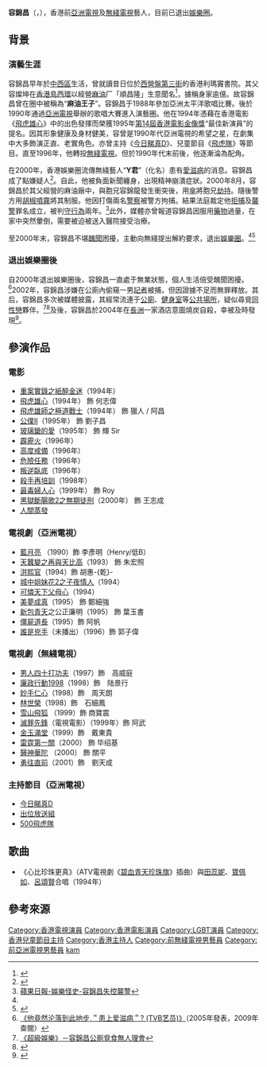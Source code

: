 {{藝人
| 類型 = 男藝人
| 姓名 = 容錦昌
| 圖片 = 
| 圖片尺寸 = 
| 圖片簡介 = 
| 本名 = 
| 英文名 = Peter Yung
| 羅馬拼音 = Kam-Cheong Yung
| 暱稱 = 麻油王子
| 國籍 = {{CNHK}}
| 籍貫 =
| 民族 = [[漢族|漢族]]
| 出生日期 = {{birth_year_and _age|1967|1}}
| 出生地點 = {{HKG-1959}}
| 職業 = [[演員|演員]]、[[主持|主持]]
| 語言 = [[粵語|粵語]]、[[國語|國語]]
| 配偶 = 無
| 兒女 = 
| 教育程度 = 中學
| 母校 = 香港利瑪竇書院
| 音樂類型 = 
| 演奏樂器 = 
| 出身地 =
| 出道日期 = 1980年代
| 出道作 = 
| 活躍年代 = 1980年代至2000年代
| 代表作 = 電影《[[飛虎雄心|飛虎雄心]]》
| 唱片公司 = 
| 經紀公司 = [[亞洲電視|亞洲電視]]（1988年 - 1996年）<br> [[無綫電視|無綫電視]]（1997年 - 2002年）
| 網站 = 
| imdb = 0628726
}}

'''容錦昌'''（{{lang-en|Peter Yung Kam-Cheong}}，{{bd|1967年|1月}}），香港前[[亞洲電視|亞洲電視]]及[[無綫電視|無綫電視]]藝人，目前已退出[[娛樂圈|娛樂圈]]。

== 背景 ==
=== 演藝生涯 ===
容錦昌早年於[[中西區_(香港)|中西區]]生活，曾就讀昔日位於[[西營盤|西營盤]][[第三街|第三街]]的香港利瑪竇書院。其父容燦坤在[[香港島|香港島]][[西環|西環]]以經營[[麻油|麻油]]厂「順昌隆」生意聞名<ref>{{cite news | title=漸行漸消失的味道 西環【新西環三寶】 | url=https://hk.lifestyle.appledaily.com/etw/magazine/article/20150102/3_17449514/%E6%BC%B8%E8%A1%8C%E6%BC%B8%E6%B6%88%E5%A4%B1%E7%9A%84%E5%91%B3%E9%81%93-%E8%A5%BF%E7%92%B0-%E6%96%B0%E8%A5%BF%E7%92%B0%E4%B8%89%E5%AF%B6- | format= | publisher=香港蘋果日報‧飲食男女 | date=2015-01-02 | accessdate=2019-02-13 | archive-date=2019-02-13 | archive-url=https://web.archive.org/web/20190213183554/https://hk.lifestyle.appledaily.com/etw/magazine/article/20150102/3_17449514/%E6%BC%B8%E8%A1%8C%E6%BC%B8%E6%B6%88%E5%A4%B1%E7%9A%84%E5%91%B3%E9%81%93-%E8%A5%BF%E7%92%B0-%E6%96%B0%E8%A5%BF%E7%92%B0%E4%B8%89%E5%AF%B6- | dead-url=no }}</ref>，據稱身家逾億。故容錦昌曾在圈中被稱為“'''麻油王子'''”。容錦昌于1988年參加亞洲太平洋歌唱比賽。後於1990年通過[[亞洲電視|亞洲電視]]舉辦的歌唱大賽進入演藝圈。他在1994年憑藉在香港電影《[[飛虎雄心|飛虎雄心]]》中的出色發揮而榮獲1995年[[第14屆香港電影金像獎|第14屆香港電影金像獎]]“最佳新演員”的提名。因其形象健康及身材健美，容曾是1990年代亞洲電視的希望之星，在劇集中大多飾演正直、老實角色。亦曾主持《[[今日睇真D|今日睇真D]]》、兒童節目《[[飛虎隊_(兒童節目)|飛虎隊]]》等節目。直至1996年，他轉投[[無綫電視|無綫電視]]。但於1990年代末前後，他逐漸淪為配角。

在2000年，香港娛樂圈流傳無綫藝人“'''Y君'''”（化名）患有[[愛滋病|愛滋病]]的消息。容錦昌成了點嫌疑人<ref name="appledaily1">{{cite news|title=巡浴室　蒲公廁　容錦昌晚晚釣仔|url=https://hk.lifestyle.appledaily.com/nextplus/magazine/article/20050428/2_4844005/%E5%B7%A1-%E6%B5%B4-%E5%AE%A4-%E8%92%B2-%E5%85%AC-%E5%BB%81-%E5%AE%B9-%E9%8C%A6-%E6%98%8C-%E6%99%9A-%E6%99%9A-%E9%87%A3-%E4%BB%94-|accessdate=2018-01-01|work=[[蘋果日報_(香港)|香港蘋果日報]]|date=2005-04-28|quote=自從○○年一宗無綫藝員「Y君」患上愛滋病的消息曝光，頭號嫌疑人物容錦昌備受各方壓力下，隨即主動要求無綫解約，從此退出江湖。|archive-date=2018-01-03|archive-url=https://web.archive.org/web/20180103011544/https://hk.lifestyle.appledaily.com/nextplus/magazine/article/20050428/2_4844005/%E5%B7%A1-%E6%B5%B4-%E5%AE%A4-%E8%92%B2-%E5%85%AC-%E5%BB%81-%E5%AE%B9-%E9%8C%A6-%E6%98%8C-%E6%99%9A-%E6%99%9A-%E9%87%A3-%E4%BB%94-|dead-url=no}}</ref>。自此，他被負面新聞纏身，出現精神崩潰症狀。2000年8月，容錦昌於其父經營的麻油廠中，與胞兄容錦龍發生衝突後，用[[傘|傘]]將胞兄[[劫持|劫持]]。隨後警方用[[胡椒噴霧|胡椒噴霧]]將其制服。他因打傷兩名[[警察|警察]]被警方拘捕。結果法庭裁定他[[拒捕|拒捕]]及[[襲警|襲警]]罪名成立，被判[[守行為|守行為]]兩年。<ref>[http://hk.apple.nextmedia.com/template/apple/art_main.php?iss_id=20070612&sec_id=462&art_id=7203827 蘋果日報-娛樂怪史-容錦昌失控襲警]</ref>此外，媒體亦曾報道容錦昌因服用[[藥物|藥物]]過量，在家中突然暈倒，需要被迫被送入醫院接受治療。

至2000年末，容錦昌不堪[[醜聞|醜聞]]困擾，主動向無綫提出解約要求，退出[[娛樂圈|娛樂圈]]。<ref name="appledaily1"/><ref>{{Cite web |url=http://ent.sina.com.cn/star/hk_tw/2000-10-17/19499.html |title=容錦昌退出娛樂圈 |accessdate=2009-01-23 |archive-date=2009-02-18 |archive-url=https://web.archive.org/web/20090218053735/http://ent.sina.com.cn/star/hk_tw/2000-10-17/19499.html |dead-url=no }}</ref>

=== 退出娛樂圈後 ===
自2000年退出娛樂圈後，容錦昌一直處于無業狀態，個人生活倍受醜聞困擾。<ref>[http://club.chinaren.com/bbs/detail_msg.jsp?mainmsgid=10248366 《他竟然沦落到此地步,＂患上爱滋病＂? (TVB艺员)》]{{dead link|date=2017年12月 |bot=InternetArchiveBot |fix-attempted=yes }}（2005年發表，2009年查閱）</ref>2002年，容錦昌涉嫌在公廁內偷窺一男[[記者|記者]]被捕，但因證據不足而無罪釋放。其后，容錦昌多次被媒體披露，其經常流連于[[公廁|公廁]]、[[健身室|健身室]]等[[公共場所|公共場所]]，疑似尋覓[[同性戀|同性戀]]夥伴。<ref>[http://mag.china.com.cn//ent/chaojiyule/48/4.html 《超級娛樂》－容錦昌公厠覓食無人理會]{{dead link|date=2017年12月 |bot=InternetArchiveBot |fix-attempted=yes }}</ref><ref>{{cite news|title=巡浴室　蒲公廁　容錦昌晚晚釣仔|url=https://hk.lifestyle.appledaily.com/nextplus/magazine/article/20050428/2_4844005/%E5%B7%A1-%E6%B5%B4-%E5%AE%A4-%E8%92%B2-%E5%85%AC-%E5%BB%81-%E5%AE%B9-%E9%8C%A6-%E6%98%8C-%E6%99%9A-%E6%99%9A-%E9%87%A3-%E4%BB%94-|accessdate=2018-01-01|work=[[蘋果日報_(香港)|香港蘋果日報]]|date=2005-04-28|archive-date=2018-01-03|archive-url=https://web.archive.org/web/20180103011544/https://hk.lifestyle.appledaily.com/nextplus/magazine/article/20050428/2_4844005/%E5%B7%A1-%E6%B5%B4-%E5%AE%A4-%E8%92%B2-%E5%85%AC-%E5%BB%81-%E5%AE%B9-%E9%8C%A6-%E6%98%8C-%E6%99%9A-%E6%99%9A-%E9%87%A3-%E4%BB%94-|dead-url=no}}</ref>及後，容錦昌於2004年在[[長洲_(香港)|長洲]]一家酒店意圖燒炭自殺，幸被及時發現<ref>{{cite news|title=長洲租度假屋不遂　入住華威 過氣藝人容錦昌酒店燒炭被逐|url=https://hk.news.appledaily.com/local/daily/article/20040118/3800750|accessdate=2018-01-01|work=[[蘋果日報_(香港)|香港蘋果日報]]|date=2004-01-18|archive-date=2018-01-03|archive-url=https://web.archive.org/web/20180103011612/https://hk.news.appledaily.com/local/daily/article/20040118/3800750|dead-url=no}}</ref>。

== 參演作品 ==
=== 電影 ===
*[[重案實錄之紙醉金迷|重案實錄之紙醉金迷]]（1994年）
*[[飛虎雄心|飛虎雄心]]（1994年） 飾 何志偉
*[[飛虎雄師之極道戰士|飛虎雄師之極道戰士]]（1994年） 飾 獵人 / 阿昌
*[[公僕II|公僕II]]（1995年） 飾 劉子昌
*[[玻璃鎗的愛|玻璃鎗的愛]]（1995年） 飾 輝 Sir
*[[霹靂火|霹靂火]]（1996年）
*[[高度戒備|高度戒備]]（1996年）
*[[危險任務|危險任務]]（1996年）
*[[叛逆臥底|叛逆臥底]]（1996年）	
*[[殺手再培訓|殺手再培訓]]（1998年） 	 
*[[最毒婦人心|最毒婦人心]]（1999年） 飾 Roy
*[[黑獄斷腸歌2|黑獄斷腸歌2之無期徒刑]]（2000年） 飾 王志成
*[[人間蒸發_(電影)|人間蒸發]]

=== 電視劇（亞洲電視）===
*[[藍月亮_(電視劇)|藍月亮]] （1990）飾 李彥明（Henry/低B）
*[[天蠶變之再與天比高|天蠶變之再與天比高]]（1993） 飾 朱宏照
*[[洪熙官　(電視劇)|洪熙官]]（1994）飾 胡惠-{乾}-
*[[城中姐妹花2之子夜情人|城中姐妹花2之子夜情人]]（1994）
*[[可憐天下父母心|可憐天下父母心]]（1994）
*[[美夢成真　(亞視電視劇)|美夢成真]]（1995） 飾 鄭細強
*[[新包青天|新包青天]]之公正廉明（1995） 飾 葉玉書
*[[僵屍道長|僵屍道長]]（1995）飾 阿帆
*[[誰是兇手|誰是兇手]]（未播出）（1996）飾 郭子偉

=== 電視劇（無綫電視）===
*[[男人四十打功夫|男人四十打功夫]]（1997）飾　高威庭
*[[廉政行動1998|廉政行動1998]]（1998）飾　陆景行
*[[妙手仁心|妙手仁心]]（1998）飾　周天朗
*[[林世榮　(電視劇)|林世榮]]（1998）飾　石細鳳
*[[雪山飛狐|雪山飛狐]] （1999）飾 商寶震
*[[無綫電視電影列表|滅罪先鋒]]（電視電影）（1999年）飾 阿武
*[[金玉滿堂　(電視劇)|金玉滿堂]]（1999）飾　戴東貴
*[[雷霆第一關|雷霆第一關]]（2000）  飾   毕绍基
*[[醫神華陀|醫神華陀]] （2000）  飾   關平
*[[勇往直前|勇往直前]]（2001）飾　劉天成

=== 主持節目（亞洲電視） ===
*[[今日睇真D|今日睇真D]]
*[[出位放送組|出位放送組]]
*[[500飛虎隊|500飛虎隊]]
==歌曲==
*《心比珍珠更真》（ATV電視劇《[[碧血青天珍珠旗|碧血青天珍珠旗]]》插曲）與[[田蕊妮|田蕊妮]]、[[寶佩如|寶佩如]]、[[呂頌賢|呂頌賢]]合唱（1994年） 

== 參考來源 ==
{{reflist}}
{{DEFAULTSORT:Yung}}

[[Category:香港電視演員|Category:香港電視演員]]
[[Category:香港電影演員|Category:香港電影演員]]
[[Category:LGBT演員|Category:LGBT演員]]
[[Category:香港兒童節目主持|Category:香港兒童節目主持]]
[[Category:香港主持人|Category:香港主持人]]
[[Category:前無綫電視男藝員|Category:前無綫電視男藝員]]
[[Category:前亞洲電視男藝員|Category:前亞洲電視男藝員]]
[[Category:容姓|kam]]